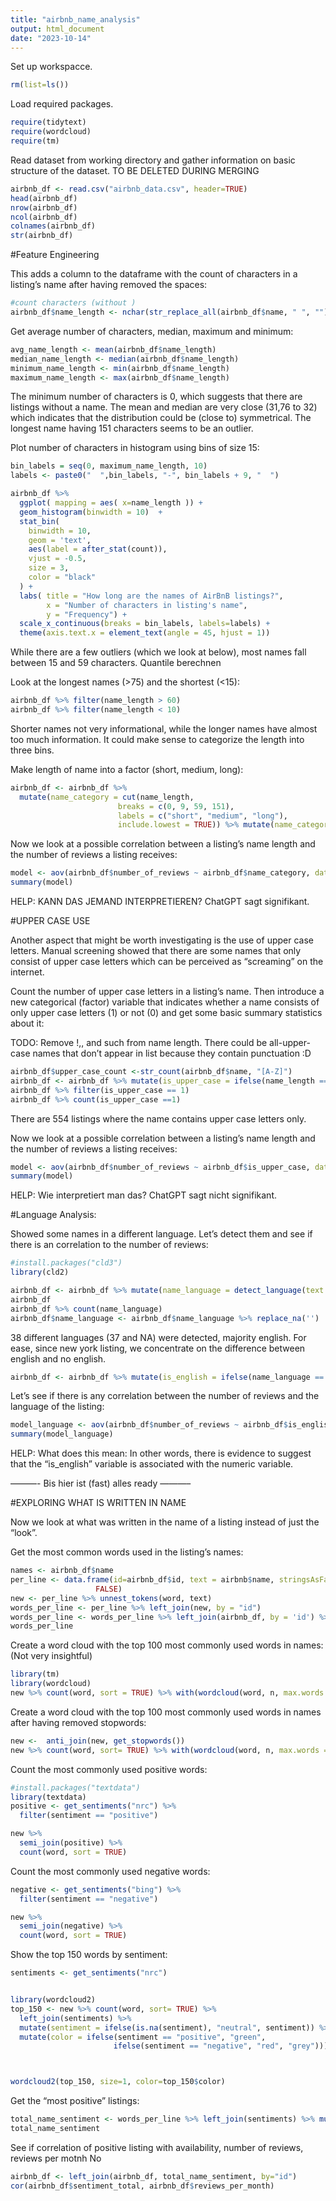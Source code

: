 ```yaml
---
title: "airbnb_name_analysis"
output: html_document
date: "2023-10-14"
---
```


Set up workspacce. 

```r
rm(list=ls())
```

Load required packages. 

```r
require(tidytext)
require(wordcloud)
require(tm)
```

Read dataset from working directory and gather information on basic structure of the dataset.
TO BE DELETED DURING MERGING

```r
airbnb_df <- read.csv("airbnb_data.csv", header=TRUE)
head(airbnb_df)
nrow(airbnb_df)
ncol(airbnb_df)
colnames(airbnb_df)
str(airbnb_df)
```

#Feature Engineering

This adds a column to the dataframe with the count of characters in a listing's name after having removed the spaces: 

```r
#count characters (without )
airbnb_df$name_length <- nchar(str_replace_all(airbnb_df$name, " ", "")) 
```


Get average number of characters, median, maximum and minimum:

```r
avg_name_length <- mean(airbnb_df$name_length)
median_name_length <- median(airbnb_df$name_length)
minimum_name_length <- min(airbnb_df$name_length)
maximum_name_length <- max(airbnb_df$name_length)
```
The minimum number of characters is 0, which suggests that there are listings without a name. The mean and median are very close (31,76 to 32) which indicates that the distribution could be (close to) symmetrical. The longest name having 151 characters seems to be an outlier. 


Plot number of characters in histogram using bins of size 15: 

```r
bin_labels = seq(0, maximum_name_length, 10)
labels <- paste0("  ",bin_labels, "-", bin_labels + 9, "  ")

airbnb_df %>%
  ggplot( mapping = aes( x=name_length )) +
  geom_histogram(binwidth = 10)  +
  stat_bin(
    binwidth = 10,
    geom = 'text',
    aes(label = after_stat(count)),
    vjust = -0.5,
    size = 3,
    color = "black"
  ) +
  labs( title = "How long are the names of AirBnB listings?",
        x = "Number of characters in listing's name", 
        y = "Frequency") +
  scale_x_continuous(breaks = bin_labels, labels=labels) +
  theme(axis.text.x = element_text(angle = 45, hjust = 1))
```
While there are a few outliers (which we look at below), most names fall between 15 and 59 characters.
Quantile berechnen


Look at the longest names (>75) and the shortest (<15): 

```r
airbnb_df %>% filter(name_length > 60)
airbnb_df %>% filter(name_length < 10)
```
Shorter names not very informational, while the longer names have almost too much information. 
It could make sense to categorize the length into three bins. 


Make length of name into a factor (short, medium, long): 

```r
airbnb_df <- airbnb_df %>% 
  mutate(name_category = cut(name_length, 
                        breaks = c(0, 9, 59, 151),
                        labels = c("short", "medium", "long"),
                        include.lowest = TRUE)) %>% mutate(name_category = as.factor(name_category))
```


Now we look at a possible correlation between a listing's name length and the number of reviews a listing receives: 

```r
model <- aov(airbnb_df$number_of_reviews ~ airbnb_df$name_category, data = airbnb_df)
summary(model)
```
HELP: KANN DAS JEMAND INTERPRETIEREN? ChatGPT sagt signifikant. 


#UPPER CASE USE 

Another aspect that might be worth investigating is the use of upper case letters. Manual screening showed that there are some names that only consist of upper case letters which can be perceived as "screaming" on the internet. 

Count the number of upper case letters in a listing's name. Then introduce a new categorical (factor) variable that indicates whether a name consists of only upper case letters (1) or not (0) and get some basic summary statistics about it: 

TODO: Remove !,, and such from name length. There could be all-upper-case names that don't appear in list because they contain punctuation :D

```r
airbnb_df$upper_case_count <-str_count(airbnb_df$name, "[A-Z]")
airbnb_df <- airbnb_df %>% mutate(is_upper_case = ifelse(name_length == upper_case_count, 1, 0)) %>% mutate(is_upper_case = as.factor(is_upper_case))
airbnb_df %>% filter(is_upper_case == 1)
airbnb_df %>% count(is_upper_case ==1)
```
There are 554 listings where the name contains upper case letters only. 


Now we look at a possible correlation between a listing's name length and the number of reviews a listing receives:

```r
model <- aov(airbnb_df$number_of_reviews ~ airbnb_df$is_upper_case, data = airbnb_df)
summary(model)

```

HELP: Wie interpretiert man das? ChatGPT sagt nicht signifikant. 

#Language Analysis: 

Showed some names in a different language. Let's detect them and see if there is an correlation to the number of reviews: 

```r
#install.packages("cld3")
library(cld2)

airbnb_df <- airbnb_df %>% mutate(name_language = detect_language(text = name)) 
airbnb_df
airbnb_df %>% count(name_language)
airbnb_df$name_language <- airbnb_df$name_language %>% replace_na('')


```
38 different languages (37 and NA) were detected, majority english. For ease, since new york listing, we concentrate on the difference between english and no english. 

```r
airbnb_df <- airbnb_df %>% mutate(is_english = ifelse(name_language == "en", 1, 0)) 
```

Let's see if there is any correlation between the number of reviews and the language of the listing: 

```r
model_language <- aov(airbnb_df$number_of_reviews ~ airbnb_df$is_english, data = airbnb_df)
summary(model_language)
```
HELP: What does this mean: In other words, there is evidence to suggest that the "is_english" variable is associated with the numeric variable.


---------- Bis hier ist (fast) alles ready -----------

#EXPLORING WHAT IS WRITTEN IN NAME

Now we look at what was written in the name of a listing instead of just the "look". 


Get the most common words used in the listing's names: 

```r
names <- airbnb_df$name 
per_line <- data.frame(id=airbnb_df$id, text = airbnb$name, stringsAsFactors = 
                   FALSE)
new <- per_line %>% unnest_tokens(word, text)
words_per_line <- per_line %>% left_join(new, by = "id")
words_per_line <- words_per_line %>% left_join(airbnb_df, by = 'id') %>% dplyr::select('id', 'name', 'word')
words_per_line

```
Create a word cloud with the top 100 most commonly used words in names:
(Not very insightful)

```r
library(tm)
library(wordcloud)
new %>% count(word, sort = TRUE) %>% with(wordcloud(word, n, max.words = 100))
```

Create a word cloud with the top 100 most commonly used words in names after having removed stopwords:

```r
new <-  anti_join(new, get_stopwords())
new %>% count(word, sort= TRUE) %>% with(wordcloud(word, n, max.words = 100))
```
Count the most commonly used positive words:

```r
#install.packages("textdata")
library(textdata)
positive <- get_sentiments("nrc") %>%
  filter(sentiment == "positive")

new %>%
  semi_join(positive) %>%
  count(word, sort = TRUE)
```
Count the most commonly used negative words: 

```r
negative <- get_sentiments("bing") %>%
  filter(sentiment == "negative")

new %>%
  semi_join(negative) %>%
  count(word, sort = TRUE)
```
Show the top 150 words by sentiment: 

```r
sentiments <- get_sentiments("nrc")


library(wordcloud2)
top_150 <- new %>% count(word, sort= TRUE) %>%
  left_join(sentiments) %>% 
  mutate(sentiment = ifelse(is.na(sentiment), "neutral", sentiment)) %>% 
  mutate(color = ifelse(sentiment == "positive", "green", 
                       ifelse(sentiment == "negative", "red", "grey"))) %>% slice(1:100) 



wordcloud2(top_150, size=1, color=top_150$color)


```


Get the "most positive" listings:

```r
total_name_sentiment <- words_per_line %>% left_join(sentiments) %>% mutate(sentiment = ifelse(is.na(sentiment),"neutral", sentiment)) %>% group_by(id) %>%summarize(sentiment_total = sum(sentiment =="positive")) %>% arrange(desc(sentiment_total))
total_name_sentiment
```
See if correlation of positive listing with availability, number of reviews, reviews per motnh
No 

```r
airbnb_df <- left_join(airbnb_df, total_name_sentiment, by="id")
cor(airbnb_df$sentiment_total, airbnb_df$reviews_per_month)
```



